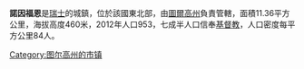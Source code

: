 '''諾因福恩'''是[[瑞士|瑞士]]的城鎮，位於該國東北部，由[[圖爾高州|圖爾高州]]負責管轄，面積11.36平方公里，海拔高度460米，2012年人口953，七成半人口信奉[[基督教|基督教]]，人口密度每平方公里84人。

{{Switzerland-geo-stub}}
[[Category:图尔高州的市镇|Category:图尔高州的市镇]]